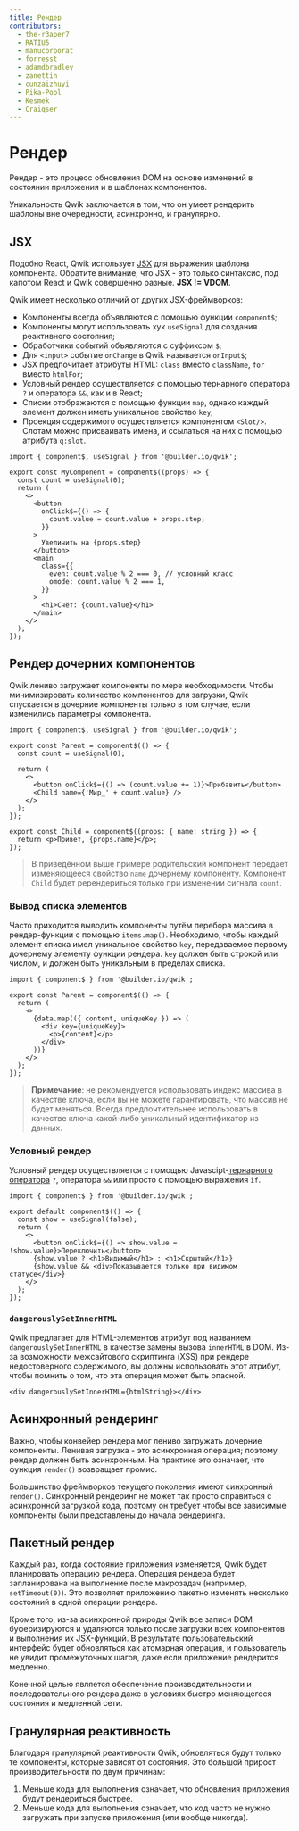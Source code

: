 ```yaml
---
title: Рендер
contributors:
  - the-r3aper7
  - RATIU5
  - manucorporat
  - forresst
  - adamdbradley
  - zanettin
  - cunzaizhuyi
  - Pika-Pool
  - Kesmek
  - Craiqser
---
```


# Рендер

Рендер - это процесс обновления DOM на основе изменений в состоянии приложения и в шаблонах компонентов.

Уникальность Qwik заключается в том, что он умеет рендерить шаблоны вне очередности, асинхронно, и гранулярно.

## JSX

Подобно React, Qwik использует [JSX](https://facebook.github.io/jsx/) для выражения шаблона компонента. Обратите внимание, что JSX - это только синтаксис, под капотом React и Qwik совершенно разные. **JSX != VDOM**.

Qwik имеет несколько отличий от других JSX-фреймворков:

- Компоненты всегда объявляются с помощью функции `component$`;
- Компоненты могут использовать хук `useSignal` для создания реактивного состояния;
- Обработчики событий объявляются с суффиксом `$`;
- Для `<input>` событие `onChange` в Qwik называется `onInput$`;
- JSX предпочитает атрибуты HTML: `class` вместо `className`, `for` вместо `htmlFor`;
- Условный рендер осуществляется с помощью тернарного оператора `?` и оператора `&&`, как и в React;
- Списки отображаются с помощью функции `map`, однако каждый элемент должен иметь уникальное свойство `key`;
- Проекция содержимого осуществляется компонентом `<Slot/>`. Слотам можно присваивать имена, и ссылаться на них с помощью атрибута `q:slot`.

```tsx /component$/#a /onClick$/#b /class/#c
import { component$, useSignal } from '@builder.io/qwik';

export const MyComponent = component$((props) => {
  const count = useSignal(0);
  return (
    <>
      <button
        onClick$={() => {
          count.value = count.value + props.step;
        }}
      >
        Увеличить на {props.step}
      </button>
      <main
        class={{
          even: count.value % 2 === 0, // условный класс
          omode: count.value % 2 === 1,
        }}
      >
        <h1>Счёт: {count.value}</h1>
      </main>
    </>
  );
});
```

## Рендер дочерних компонентов

Qwik лениво загружает компоненты по мере необходимости. Чтобы минимизировать количество компонентов для загрузки, Qwik спускается в дочерние компоненты только в том случае, если изменились параметры компонента.

```tsx {9} /Child/#a
import { component$, useSignal } from '@builder.io/qwik';

export const Parent = component$(() => {
  const count = useSignal(0);

  return (
    <>
      <button onClick$={() => (count.value += 1)}>Прибавить</button>
      <Child name={'Мир_' + count.value} />
    </>
  );
});

export const Child = component$((props: { name: string }) => {
  return <p>Привет, {props.name}</p>;
});
```

> В приведённом выше примере родительский компонент передает изменяющееся свойство `name` дочернему компоненту. Компонент `Child` будет ререндериться только при изменении сигнала `count`.

### Вывод списка элементов

Часто приходится выводить компоненты путём перебора массива в рендер-функции с помощью `items.map()`. Необходимо, чтобы каждый элемент списка имел уникальное свойство `key`, передаваемое первому дочернему элементу функции рендера. `key` должен быть строкой или числом, и должен быть уникальным в пределах списка.

```tsx {6} /data.map/ /key/#a
import { component$ } from '@builder.io/qwik';

export const Parent = component$(() => {
  return (
    <>
      {data.map(({ content, uniqueKey }) => (
        <div key={uniqueKey}>
          <p>{content}</p>
        </div>
      ))}
    </>
  );
});
```

> **Примечание**: не рекомендуется использовать индекс массива в качестве ключа, если вы не можете гарантировать, что массив не будет меняться. Всегда предпочтительнее использовать в качестве ключа какой-либо уникальный идентификатор из данных.

### Условный рендер

Условный рендер осуществляется с помощью Javascipt-[тернарного оператора](https://developer.mozilla.org/en-US/docs/Web/JavaScript/Reference/Operators/Conditional_Operator) `?`, оператора `&&` или просто с помощью выражения `if`.

```tsx
import { component$ } from '@builder.io/qwik';

export default component$(() => {
  const show = useSignal(false);
  return (
    <>
      <button onClick$={() => show.value = !show.value}>Переключить</button>
      {show.value ? <h1>Видимый</h1> : <h1>Скрытый</h1>}
      {show.value && <div>Показывается только при видимом статусе</div>}
    </>
  );
});
```

### `dangerouslySetInnerHTML`

Qwik предлагает для HTML-элементов атрибут под названием `dangerouslySetInnerHTML` в качестве замены вызова `innerHTML` в DOM. Из-за возможности межсайтового скриптинга (XSS) при рендере недостоверного содержимого, вы должны использовать этот атрибут, чтобы помнить о том, что эта операция может быть опасной.

```tsx
<div dangerouslySetInnerHTML={htmlString}></div>
```

## Асинхронный рендеринг

Важно, чтобы конвейер рендера мог лениво загружать дочерние компоненты. Ленивая загрузка - это асинхронная операция; поэтому рендер должен быть асинхронным. На практике это означает, что функция `render()` возвращает промис.

Большинство фреймворков текущего поколения имеют синхронный `render()`. Синхронный рендеринг не может так просто справиться с асинхронной загрузкой кода, поэтому он требует чтобы все зависимые компоненты были представлены до начала рендеринга.

## Пакетный рендер

Каждый раз, когда состояние приложения изменяется, Qwik будет планировать операцию рендера. Операция рендера будет запланирована на выполнение после макрозадач (например, `setTimeout(0)`). Это позволяет приложению пакетно изменять несколько состояний в одной операции рендера.

Кроме того, из-за асинхронной природы Qwik все записи DOM буферизируются и удаляются только после загрузки всех компонентов и выполнения их JSX-функций. В результате пользовательский интерфейс будет обновляться как атомарная операция, и пользователь не увидит промежуточных шагов, даже если приложение рендерится медленно.

Конечной целью является обеспечение производительности и последовательного рендера даже в условиях быстро меняющегося состояния и медленной сети.

## Гранулярная реактивность

Благодаря гранулярной реактивности Qwik, обновляться будут только те компоненты, которые зависят от состояния. Это большой прирост производительности по двум причинам:

1. Меньше кода для выполнения означает, что обновления приложения будут рендериться быстрее.
2. Меньше кода для выполнения означает, что код часто не нужно загружать при запуске приложения (или вообще никогда).
